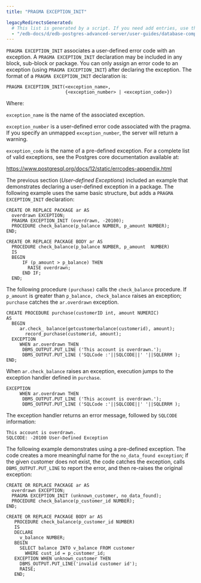 ```yaml
---
title: "PRAGMA EXCEPTION_INIT"

legacyRedirectsGenerated:
  # This list is generated by a script. If you need add entries, use the `legacyRedirects` key.
  - "/edb-docs/d/edb-postgres-advanced-server/user-guides/database-compatibility-for-oracle-developers-guide/12/Database_Compatibility_for_Oracle_Developers_Guide.1.071.html"
---
```


<div id="pragma_exception_init" class="registered_link"></div>

`PRAGMA EXCEPTION_INIT` associates a user-defined error code with an exception. A `PRAGMA EXCEPTION_INIT` declaration may be included in any block, sub-block or package. You can only assign an error code to an exception (using `PRAGMA EXCEPTION_INIT`) after declaring the exception. The format of a `PRAGMA EXCEPTION_INIT` declaration is:

```text
PRAGMA EXCEPTION_INIT(<exception_name>,
                      {<exception_number> | <exception_code>})
```

Where:

`exception_name` is the name of the associated exception.

`exception_number` is a user-defined error code associated with the pragma. If you specify an unmapped `exception_number`, the server will return a warning.

`exception_code` is the name of a pre-defined exception. For a complete list of valid exceptions, see the Postgres core documentation available at:

<https://www.postgresql.org/docs/12/static/errcodes-appendix.html>

The previous section (*User-defined Exceptions*) included an example that demonstrates declaring a user-defined exception in a package. The following example uses the same basic structure, but adds a `PRAGMA EXCEPTION_INIT` declaration:

```text
CREATE OR REPLACE PACKAGE ar AS
  overdrawn EXCEPTION;
  PRAGMA EXCEPTION_INIT (overdrawn, -20100);
  PROCEDURE check_balance(p_balance NUMBER, p_amount NUMBER);
END;

CREATE OR REPLACE PACKAGE BODY ar AS
  PROCEDURE check_balance(p_balance NUMBER, p_amount  NUMBER)
  IS
  BEGIN
      IF (p_amount > p_balance) THEN
        RAISE overdrawn;
      END IF;
  END;
```

The following procedure `(purchase)` calls the `check_balance` procedure. If `p_amount` is greater than `p_balance, check_balance` raises an exception; `purchase` catches the `ar.overdrawn` exception.

```text
CREATE PROCEDURE purchase(customerID int, amount NUMERIC)
AS
  BEGIN
     ar.check_ balance(getcustomerbalance(customerid), amount);
       record_purchase(customerid, amount);
  EXCEPTION
     WHEN ar.overdrawn THEN
      DBMS_OUTPUT.PUT_LINE ('This account is overdrawn.');
      DBMS_OUTPUT.PUT_LINE ('SQLCode :'||SQLCODE||' '||SQLERRM );
END;
```

When `ar.check_balance` raises an exception, execution jumps to the exception handler defined in `purchase`.

```text
EXCEPTION
     WHEN ar.overdrawn THEN
      DBMS_OUTPUT.PUT_LINE ('This account is overdrawn.');
      DBMS_OUTPUT.PUT_LINE ('SQLCode :'||SQLCODE||' '||SQLERRM );
```

The exception handler returns an error message, followed by `SQLCODE` information:

```text
This account is overdrawn.
SQLCODE: -20100 User-Defined Exception
```

The following example demonstrates using a pre-defined exception. The code creates a more meaningful name for the `no_data_found exception`; if the given customer does not exist, the code catches the exception, calls `DBMS_OUTPUT.PUT_LINE` to report the error, and then re-raises the original exception:

```text
CREATE OR REPLACE PACKAGE ar AS
  overdrawn EXCEPTION;
  PRAGMA EXCEPTION_INIT (unknown_customer, no_data_found);
  PROCEDURE check_balance(p_customer_id NUMBER);
END;

CREATE OR REPLACE PACKAGE BODY ar AS
   PROCEDURE check_balance(p_customer_id NUMBER)
   IS
   DECLARE
     v_balance NUMBER;
   BEGIN
     SELECT balance INTO v_balance FROM customer
       WHERE cust_id = p_customer_id;
   EXCEPTION WHEN unknown_customer THEN
     DBMS_OUTPUT.PUT_LINE('invalid customer id');
     RAISE;
   END;
```
